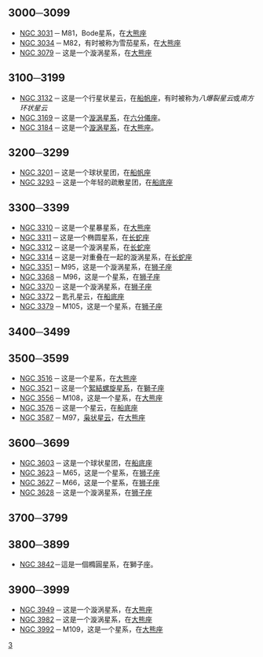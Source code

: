 {{NGCListNav}}
== 3000─3099 ==

* [[NGC_3031|NGC 3031]] ─ M81，Bode星系，在[[大熊座|大熊座]]
* [[NGC_3034|NGC 3034]] ─ M82，有时被称为雪茄星系，在[[大熊座|大熊座]]
* [[NGC_3079|NGC 3079]] ─ 这是一个漩涡星系，在[[大熊座|大熊座]]

== 3100─3199 ==

* [[NGC_3132|NGC 3132]] ─ 这是一个行星状星云，在[[船帆座|船帆座]]，有时被称为''八爆裂星云''或''南方环状星云''
* [[NGC_3169|NGC 3169]] ─ 这是一个[[漩涡星系|漩涡星系]]，在[[六分儀座|六分儀座]]。
* [[NGC_3184|NGC 3184]] ─ 这是一个[[漩涡星系|漩涡星系]]，在[[大熊座|大熊座]]。

== 3200─3299 ==

* [[NGC_3201|NGC 3201]] ─ 这是一个球状星团，在[[船帆座|船帆座]]
* [[NGC_3293|NGC 3293]] ─ 这是一个年轻的疏散星团，在[[船底座|船底座]]

== 3300─3399 ==

* [[NGC_3310|NGC 3310]] ─ 这是一个星暴星系，在[[大熊座|大熊座]]
* [[NGC_3311|NGC 3311]] ─ 这是一个椭圆星系，在[[长蛇座|长蛇座]]
* [[NGC_3312|NGC 3312]] ─ 这是一个漩涡星系，在[[长蛇座|长蛇座]]
* [[NGC_3314|NGC 3314]] ─ 这是一对重叠在一起的漩涡星系，在[[长蛇座|长蛇座]]
* [[NGC_3351|NGC 3351]] ─ M95，这是一个漩涡星系，在[[狮子座|狮子座]]
* [[NGC_3368|NGC 3368]] ─ M96，这是一个星系，在[[狮子座|狮子座]]
* [[NGC_3370|NGC 3370]] ─ 这是一个漩涡星系，在[[狮子座|狮子座]]
* [[NGC_3372|NGC 3372]] ─ 匙孔星云，在[[船底座|船底座]]
* [[NGC_3379|NGC 3379]] ─ M105，这是一个星系，在[[狮子座|狮子座]]

== 3400─3499 ==

== 3500─3599 ==

* [[NGC_3516|NGC 3516]] ─ 这是一个星系，在[[大熊座|大熊座]]
* [[NGC_3521|NGC 3521]] ─ 这是一个[[絮結螺旋星系|絮結螺旋星系]]，在[[獅子座|獅子座]]
* [[NGC_3556|NGC 3556]] ─ M108，这是一个星系，在[[大熊座|大熊座]]
* [[NGC_3576|NGC 3576]] ─ 这是一个星云，在[[船底座|船底座]]
* [[NGC_3587|NGC 3587]] ─ M97，[[枭状星云|枭状星云]]，在[[大熊座|大熊座]]

== 3600─3699 ==

* [[NGC_3603|NGC 3603]] ─ 这是一个球状星团，在[[船底座|船底座]]
* [[NGC_3623|NGC 3623]] ─ M65，这是一个星系，在[[狮子座|狮子座]]
* [[NGC_3627|NGC 3627]] ─ M66，这是一个星系，在[[狮子座|狮子座]]
* [[NGC_3628|NGC 3628]] ─ 这是一个漩涡星系，在[[狮子座|狮子座]]

== 3700─3799 ==

== 3800─3899 ==
*[[NGC_3842|NGC 3842]]－這是一個橢圓星系，在獅子座。

== 3900─3999 ==

* [[NGC_3949|NGC 3949]] ─ 这是一个漩涡星系，在[[大熊座|大熊座]]
* [[NGC_3982|NGC 3982]] ─ 这是一个漩涡星系，在[[大熊座|大熊座]]
* [[NGC_3992|NGC 3992]] ─ M109，这是一个星系，在[[大熊座|大熊座]]

[[Category:NGC天体列表|3]]